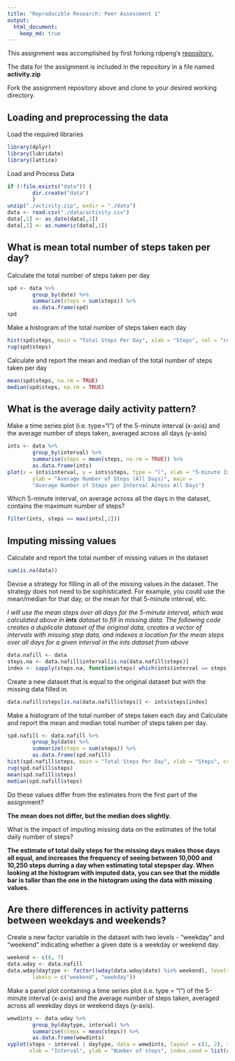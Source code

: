 ```yaml
---
title: "Reproducible Research: Peer Assessment 1"
output: 
  html_document:
    keep_md: true
---
```


This assignment was accomplished by first forking rdpeng's [repository.](https://github.com/rdpeng/RepData_PeerAssessment1)

The data for the assignment is included in the repository in a file named **activity.zip**

Fork the assignment repository above and clone to your desired working directory.

## Loading and preprocessing the data

Load the required libraries

```r
library(dplyr)
library(lubridate)
library(lattice)
```

Load and Process Data

```r
if (!file.exists("data")) {
        dir.create("data")
        }
unzip("./activity.zip", exdir = "./data")
data <- read.csv("./data/activity.csv")
data[,2] <- as_date(data[,2])
data[,1] <- as.numeric(data[,1])
```

## What is mean total number of steps taken per day?

Calculate the total number of steps taken per day

```r
spd <- data %>% 
        group_by(date) %>%
        summarize(steps = sum(steps)) %>%
        as.data.frame(spd)
spd
```

Make a histogram of the total number of steps taken each day

```r
hist(spd$steps, main = "Total Steps Per Day", xlab = "Steps", col = "red", breaks = 10)
rug(spd$steps)
```

Calculate and report the mean and median of the total number of steps taken per day

```r
mean(spd$steps, na.rm = TRUE)
median(spd$steps, na.rm = TRUE)
```

## What is the average daily activity pattern?

Make a time series plot (i.e. type="l") of the 5-minute interval (x-axis) and the average number of steps taken, averaged across all days (y-axis)

```r
ints <- data %>%
        group_by(interval) %>%
        summarise(steps = mean(steps, na.rm = TRUE)) %>%
        as.data.frame(ints)
plot(x = ints$interval, y = ints$steps, type = "l", xlab = "5-minute Interval of Day",
        ylab = "Average Number of Steps (All Days)", main = 
        "Average Number of Steps per Interval Across All Days")
```

Which 5-minute interval, on average across all the days in the dataset, contains the maximum number of steps?

```r
filter(ints, steps == max(ints[,2]))
```

## Imputing missing values

Calculate and report the total number of missing values in the dataset

```r
sum(is.na(data))
```

Devise a strategy for filling in all of the missing values in the dataset. The strategy does not need to be sophisticated. For example, you could use the mean/median for that day, or the mean for that 5-minute interval, etc.

*I will use the mean steps over all days for the 5-minute interval, which was calculated above in **ints** dataset to fill in missing data.  The following code creates a duplicate dataset of the original data, creates a vector of intervals with missing step data, and indexes a location for the mean steps over all days for a given interval in the ints dataset from above*

```r
data.nafill <- data
steps.na <- data.nafill$interval[is.na(data.nafill$steps)]
index <- sapply(steps.na, function(steps) which(ints$interval == steps))
```

Create a new dataset that is equal to the original dataset but with the missing data filled in.

```r
data.nafill$steps[is.na(data.nafill$steps)] <- ints$steps[index]
```

Make a histogram of the total number of steps taken each day and Calculate and report the mean and median total number of steps taken per day.

```r
spd.nafill <- data.nafill %>% 
        group_by(date) %>%
        summarize(steps = sum(steps)) %>%
        as.data.frame(spd.nafill)
hist(spd.nafill$steps, main = "Total Steps Per Day", xlab = "Steps", col = "red", breaks = 10)
rug(spd.nafill$steps)
mean(spd.nafill$steps)
median(spd.nafill$steps)
```

Do these values differ from the estimates from the first part of the assignment?

**The mean does not differ, but the median does slightly.**

What is the impact of imputing missing data on the estimates of the total daily number of steps?

**The estimate of total daily steps for the missing days makes those days all equal, and increases the frequency of seeing between 10,000 and 10,250 steps durring a day when estimating total stepsper day.  When looking at the histogram with imputed data, you can see that the middle bar is taller than the one in the histogram using the data with missing values.**

## Are there differences in activity patterns between weekdays and weekends?

Create a new factor variable in the dataset with two levels - "weekday" and "weekend" indicating whether a given date is a weekday or weekend day.

```r
weekend <- c(6, 7)
data.wday <- data.nafill 
data.wday$daytype <- factor((wday(data.wday$date) %in% weekend), levels = c(TRUE, FALSE),
        labels = c("weekend", "weekday"))
```

Make a panel plot containing a time series plot (i.e. type = "l") of the 5-minute interval (x-axis) and the average number of steps taken, averaged across all weekday days or weekend days (y-axis).

```r
wewdints <- data.wday %>%
        group_by(daytype, interval) %>%
        summarise(steps = mean(steps)) %>%
        as.data.frame(wewdints)
xyplot(steps ~ interval | daytype, data = wewdints, layout = c(1, 2), type = "l", 
       xlab = "Interval", ylab = "Number of steps", index.cond = list(c(2, 1)))
```
